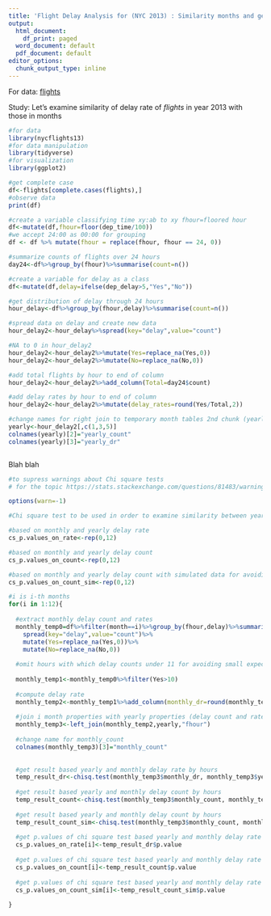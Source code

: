---
title: 'Flight Delay Analysis for (NYC 2013) : Similarity months and general yearly distribution'
output:
  html_document:
    df_print: paged
  word_document: default
  pdf_document: default
editor_options:
  chunk_output_type: inline
---

For data:  [flights](https://cran.r-project.org/web/packages/nycflights13/nycflights13.pdf)

Study:
  Let's examine similarity of delay rate of *flights* in year 2013 with those in months 
  
```{r}


#for data
library(nycflights13)
#for data manipulation
library(tidyverse)
#for visualization
library(ggplot2)

#get complete case 
df<-flights[complete.cases(flights),]
#observe data
print(df)

#create a variable classifying time xy:ab to xy fhour=floored hour
df<-mutate(df,fhour=floor(dep_time/100))
#we accept 24:00 as 00:00 for grouping
df <- df %>% mutate(fhour = replace(fhour, fhour == 24, 0))

#summarize counts of flights over 24 hours
day24<-df%>%group_by(fhour)%>%summarise(count=n())

#create a variable for delay as a class  
df<-mutate(df,delay=ifelse(dep_delay>5,"Yes","No"))

#get distribution of delay through 24 hours
hour_delay<-df%>%group_by(fhour,delay)%>%summarise(count=n())

#spread data on delay and create new data 
hour_delay2<-hour_delay%>%spread(key="delay",value="count")

#NA to 0 in hour_delay2
hour_delay2<-hour_delay2%>%mutate(Yes=replace_na(Yes,0))
hour_delay2<-hour_delay2%>%mutate(No=replace_na(No,0))

#add total flights by hour to end of column
hour_delay2<-hour_delay2%>%add_column(Total=day24$count)

#add delay rates by hour to end of column
hour_delay2<-hour_delay2%>%mutate(delay_rates=round(Yes/Total,2))

#change names for right join to temporary month tables 2nd chunk (yearly_dr= yearly delay rate)
yearly<-hour_delay2[,c(1,3,5)]
colnames(yearly)[2]="yearly_count"
colnames(yearly)[3]="yearly_dr"



```

Blah blah

```{r}

#to supress warnings about Chi square tests 
# for the topic https://stats.stackexchange.com/questions/81483/warning-in-r-chi-squared-approximation-may-be-incorrect

options(warn=-1)

#Chi square test to be used in order to examine similarity between yearly rate and count with monthly properties

#based on monthly and yearly delay rate
cs_p.values_on_rate<-rep(0,12)

#based on monthly and yearly delay count
cs_p.values_on_count<-rep(0,12)

#based on monthly and yearly delay count with simulated data for avoiding poor results
cs_p.values_on_count_sim<-rep(0,12)

#i is i-th months 
for(i in 1:12){
  
  #extract monthly delay count and rates
  monthly_temp0=df%>%filter(month==i)%>%group_by(fhour,delay)%>%summarise(count=n())%>%
    spread(key="delay",value="count")%>%
    mutate(Yes=replace_na(Yes,0))%>%
    mutate(No=replace_na(No,0))
  
  #omit hours with which delay counts under 11 for avoiding small expected values causing false p.value for chis square tests
  
  monthly_temp1<-monthly_temp0%>%filter(Yes>10)
  
  #compute delay rate 
  monthly_temp2<-monthly_temp1%>%add_column(monthly_dr=round(monthly_temp1$Yes/(monthly_temp1$Yes+monthly_temp1$No),2))
  
  #join i month properties with yearly properties (delay count and rate)
  monthly_temp3<-left_join(monthly_temp2,yearly,"fhour")
  
  #change name for monthly_count
  colnames(monthly_temp3)[3]="monthly_count"
  
  
  #get result based yearly and monthly delay rate by hours
  temp_result_dr<-chisq.test(monthly_temp3$monthly_dr, monthly_temp3$yearly_dr, correct=FALSE)
  
  #get result based yearly and monthly delay count by hours
  temp_result_count<-chisq.test(monthly_temp3$monthly_count, monthly_temp3$yearly_count, correct=FALSE)
  
  #get result based yearly and monthly delay count by hours
  temp_result_count_sim<-chisq.test(monthly_temp3$monthly_count, monthly_temp3$yearly_count, correct=FALSE,simulate.p.value = TRUE)
  
  #get p.values of chi square test based yearly and monthly delay rate by hours in order
  cs_p.values_on_rate[i]<-temp_result_dr$p.value
  
  #get p.values of chi square test based yearly and monthly delay rate by hours in order
  cs_p.values_on_count[i]<-temp_result_count$p.value
  
  #get p.values of chi square test based yearly and monthly delay rate by hours with simulated data in order
  cs_p.values_on_count_sim[i]<-temp_result_count_sim$p.value
  
}




```


  
